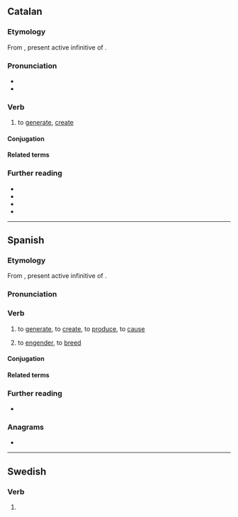 ==Catalan==

===Etymology===
{{root|ca|ine-pro|*ǵenh₁-}}
From {{der|ca|la|generāre}}, present active infinitive of {{m|la|generō}}.

===Pronunciation===
* {{ca-IPA}}
* {{rhymes|ca|a(ɾ)|s=3}}

===Verb===
{{ca-verb}}

# to [[generate]], [[create]]

====Conjugation====
{{ca-conj-ar|gener}}

====Related terms====
{{rel4|ca
|generació
|generador
|generatiu
|regenerar
}}

===Further reading===
* {{R:IEC2}}
* {{R:GDLC}}
* {{R:DNV}}
* {{R:DCVB}}

----

==Spanish==

===Etymology===
{{root|es|ine-pro|*ǵenh₁-}}
From {{der|es|la|generāre}}, present active infinitive of {{m|la|generō}}.

===Pronunciation===
{{es-IPA}}

===Verb===
{{es-verb}}

# to [[generate]], to [[create]], to [[produce]], to [[cause]]
#: {{uxi|es|Una política de Estado para '''generar''' riqueza|A state policy to create wealth}}
#: {{syn|es|crear}}
# {{lb|es|figurative}} to [[engender]], to [[breed]]
#: {{uxi|es|El sufrimiento  '''genera''' frecuentemente una especie de resiliencia.|Suffering often '''engenders''' a kind of resilience.}}

====Conjugation====
{{es-conj}}

====Related terms====
{{col4|es
|generación
|generador
|generativo
|regenerar
}}

===Further reading===
* {{R:DRAE}}

===Anagrams===
* {{anagrams|es|a=aeegnrr|negrera|renegar}}

----

==Swedish==

===Verb===
{{head|sv|verb form}}

# {{sv-verb-form-pre|genera}}